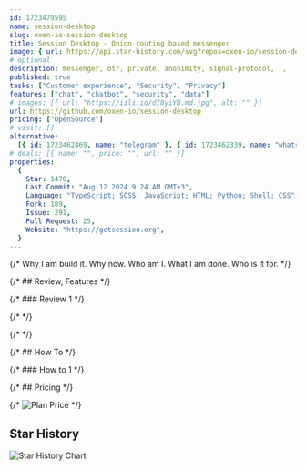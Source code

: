 ```yaml
---
id: 1723479595
name: session-desktop
slug: oxen-io-session-desktop
title: Session Desktop - Onion routing based messenger
image: { url: https://api.star-history.com/svg?repos=oxen-io/session-desktop }
# optional
description: messenger, otr, private, anonimity, signal-protocol,  ,
published: true
tasks: ["Customer experience", "Security", "Privacy"]
features: ["chat", "chatbot", "security", "data"]
# images: [{ url: "https://iili.io/dI8yiYB.md.jpg", alt: "" }]
url: https://github.com/oxen-io/session-desktop
pricing: ["OpenSource"]
# visit: []
alternative:
  [{ id: 1723462469, name: "telegram" }, { id: 1723462339, name: "whatsapp" }]
# deals: [{ name: "", price: "", url: "" }]
properties:
  {
    Star: 1470,
    Last Commit: "Aug 12 2024 9:24 AM GMT+3",
    Language: "TypeScript; SCSS; JavaScript; HTML; Python; Shell; CSS",
    Fork: 189,
    Issue: 291,
    Pull Request: 25,
    Website: "https://getsession.org",
  }
---
```


{/* Why I am build it. Why now. Who am I. What I am done. Who is it for. */}

{/* ## Review, Features */}

{/* ### Review 1 */}

{/* <DetailYoutube videoId="" startTime={0} /> */}

{/* <Twitters ids=[] /> */}

{/* ## How To */}

{/* ### How to 1 */}

{/* ## Pricing */}

{/* <Img src="" alt="Plan Price" /> */}

## Star History

![Star History Chart](https://api.star-history.com/svg?repos=oxen-io/session-desktop)
